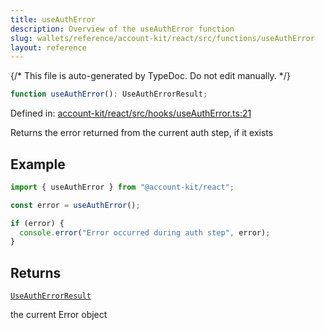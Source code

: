 ```yaml
---
title: useAuthError
description: Overview of the useAuthError function
slug: wallets/reference/account-kit/react/src/functions/useAuthError
layout: reference
---
```


{/* This file is auto-generated by TypeDoc. Do not edit manually. */}

```ts
function useAuthError(): UseAuthErrorResult;
```

Defined in: [account-kit/react/src/hooks/useAuthError.ts:21](https://github.com/alchemyplatform/aa-sdk/blob/9f926c402d1661309abbf8eae8431e52e8c5e53f/account-kit/react/src/hooks/useAuthError.ts#L21)

Returns the error returned from the current auth step, if it exists

## Example

```ts twoslash
import { useAuthError } from "@account-kit/react";

const error = useAuthError();

if (error) {
  console.error("Error occurred during auth step", error);
}
```

## Returns

[`UseAuthErrorResult`](../type-aliases/UseAuthErrorResult.mdx)

the current Error object
